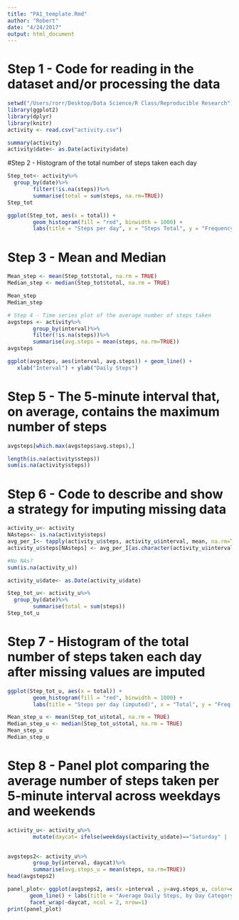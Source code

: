 ```yaml
---
title: "PA1_template.Rmd"
author: "Robert"
date: "4/24/2017"
output: html_document
---
```


# Step 1 - Code for reading in the dataset and/or processing the data
```r
setwd("/Users/rorr/Desktop/Data Science/R Class/Reproducible Research")
library(ggplot2)
library(dplyr)
library(knitr)
activity <- read.csv("activity.csv")

summary(activity)  
activity$date<- as.Date(activity$date) 
```

#Step 2 - Histogram of the total number of steps taken each day
```R

Step_tot<- activity%>%
  group_by(date)%>%
        filter(!is.na(steps))%>%
        summarise(total = sum(steps, na.rm=TRUE))
Step_tot

ggplot(Step_tot, aes(x = total)) +
        geom_histogram(fill = "red", binwidth = 1000) +
        labs(title = "Steps per day", x = "Steps Total", y = "Frequency")
```
# Step 3 - Mean and Median
```R
Mean_step <- mean(Step_tot$total, na.rm = TRUE)
Median_step <- median(Step_tot$total, na.rm = TRUE)

Mean_step
Median_step
```

```R
# Step 4 - Time series plot of the average number of steps taken
avgsteps <- activity%>%
        group_by(interval)%>%
        filter(!is.na(steps))%>%
        summarise(avg.steps = mean(steps, na.rm=TRUE))
avgsteps

ggplot(avgsteps, aes(interval, avg.steps)) + geom_line() +
   xlab("Interval") + ylab("Daily Steps")
```

# Step 5 - The 5-minute interval that, on average, contains the maximum number of steps
```R
avgsteps[which.max(avgsteps$avg.steps),]

length(is.na(activity$steps))
sum(is.na(activity$steps))
```
# Step 6 - Code to describe and show a strategy for imputing missing data
```R
activity_u<- activity
NAsteps<- is.na(activity$steps)
avg_per_I<- tapply(activity_u$steps, activity_u$interval, mean, na.rm=TRUE, simplify = TRUE)
activity_u$steps[NAsteps] <- avg_per_I[as.character(activity_u$interval[NAsteps])]

#No NAs?
sum(is.na(activity_u))

activity_u$date<- as.Date(activity_u$date) 

Step_tot_u<- activity_u%>%
  group_by(date)%>%
        summarise(total = sum(steps))
Step_tot_u
```
# Step 7 - Histogram of the total number of steps taken each day after missing values are imputed
```R
ggplot(Step_tot_u, aes(x = total)) +
        geom_histogram(fill = "red", binwidth = 1000) +
        labs(title = "Steps per day (imputed)", x = "Total", y = "Freq Steps")

Mean_step_u <- mean(Step_tot_u$total, na.rm = TRUE)
Median_step_u <- median(Step_tot_u$total, na.rm = TRUE)
Mean_step_u
Median_step_u

```
# Step 8 - Panel plot comparing the average number of steps taken per 5-minute interval across weekdays and weekends
```R
activity_u<- activity_u%>%
        mutate(daycat= ifelse(weekdays(activity_u$date)=="Saturday" | 
        																									weekdays(activity_u$date)=="Sunday", "Weekend", "Weekday"))

avgsteps2<- activity_u%>%
        group_by(interval, daycat)%>%
        summarise(avg.steps_u = mean(steps, na.rm=TRUE))
head(avgsteps2)

panel_plot<- ggplot(avgsteps2, aes(x =interval , y=avg.steps_u, color=daycat)) +
       geom_line() + labs(title = "Average Daily Steps, by Day Category", x = "Interval", y = "# Steps") +
       facet_wrap(~daycat, ncol = 2, nrow=1)
print(panel_plot)

```
